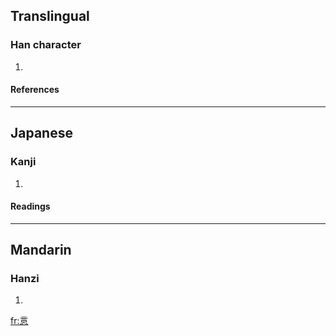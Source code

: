 ==Translingual==
===Han character===
{{Han char|rn=61|rad=心|as=07|sn=11|four=|canj=X卜一一心 (XYMMP), 卜一一心 (YMMP)}}
# {{defn|Han|sort=心07}}
====References====
{{Han ref|kx=0388.230|dkj=10695|hdz=42302.010|uh=60A5|ud=24741}}
----
==Japanese==
===Kanji===
{{ja-kanji|grade=|rs=心07}}
# {{defn|Japanese}} 
====Readings====
{{ja-readings|on=[[よく]] (yoku)|kun=[[みちる]] (michiru)}}
----
==Mandarin==
===Hanzi===
{{cmn-hanzi|pin=[[yì]] (yi4)|wg=i<sup>4</sup>}}
# {{defn|Mandarin}}

[[fr:悥]]